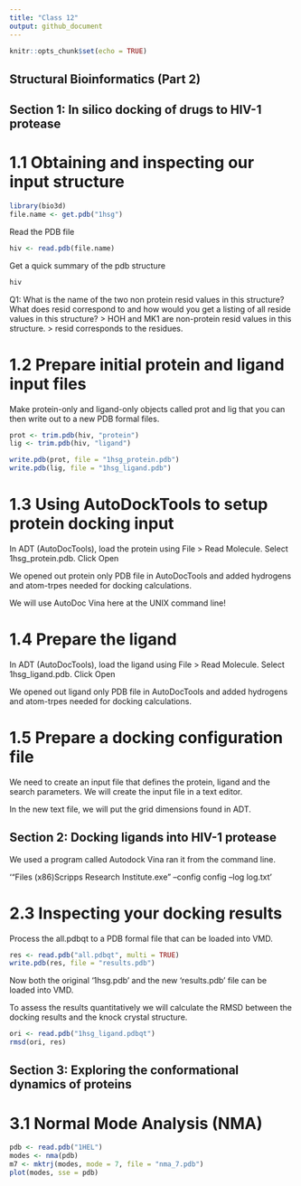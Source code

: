 ```yaml
---
title: "Class 12"
output: github_document
---
```


```r
knitr::opts_chunk$set(echo = TRUE)
```

## Structural Bioinformatics (Part 2)

## Section 1: In silico docking of drugs to HIV-1 protease

# 1.1 Obtaining and inspecting our input structure

```r
library(bio3d)
file.name <- get.pdb("1hsg")
```

Read the PDB file
```r
hiv <- read.pdb(file.name)
```

Get a quick summary of the pdb structure
```r
hiv
```

Q1: What is the name of the two non protein resid values in this structure? What does resid correspond to and how would you get a listing of all reside values in this structure? 
> HOH and MK1 are non-protein resid values in this structure.
> resid corresponds to the residues. 

# 1.2 Prepare initial protein and ligand input files

Make protein-only and ligand-only objects called prot and lig that you can then write out to a new PDB formal files.
```r
prot <- trim.pdb(hiv, "protein")
lig <- trim.pdb(hiv, "ligand")

write.pdb(prot, file = "1hsg_protein.pdb")
write.pdb(lig, file = "1hsg_ligand.pdb")
```

# 1.3 Using AutoDockTools to setup protein docking input

In ADT (AutoDocTools), load the protein using File > Read Molecule.
Select 1hsg_protein.pdb. Click Open

We opened out protein only PDB file in AutoDocTools and added hydrogens and atom-trpes needed for docking calculations. 

We will use AutoDoc Vina here at the UNIX command line!

# 1.4 Prepare the ligand

In ADT (AutoDocTools), load the ligand using File > Read Molecule.
Select 1hsg_ligand.pdb. Click Open

We opened out ligand only PDB file in AutoDocTools and added hydrogens and atom-trpes needed for docking calculations. 

# 1.5 Prepare a docking configuration file

We need to create an input file that defines the protein, ligand and the search parameters. We will create the input file in a text editor.

In the new text file, we will put the grid dimensions found in ADT.

## Section 2: Docking ligands into HIV-1 protease

We used a program called Autodock Vina ran it from the command line.

'"\Program Files (x86)\The Scripps Research Institute\Vina\vina.exe" --config config --log log.txt'

# 2.3 Inspecting your docking results

Process the all.pdbqt to a PDB formal file that can be loaded into VMD.
```r
res <- read.pdb("all.pdbqt", multi = TRUE)
write.pdb(res, file = "results.pdb")
```

Now both the original '1hsg.pdb' and the new 'results.pdb' file can be loaded into VMD. 

To assess the results quantitatively we will calculate the RMSD between the docking results and the knock crystal structure.
```r
ori <- read.pdb("1hsg_ligand.pdbqt")
rmsd(ori, res)
```

## Section 3: Exploring the conformational dynamics of proteins

# 3.1 Normal Mode Analysis (NMA)

```r
pdb <- read.pdb("1HEL")
modes <- nma(pdb)
m7 <- mktrj(modes, mode = 7, file = "nma_7.pdb")
plot(modes, sse = pdb)
```

